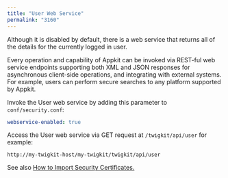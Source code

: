 ```yaml
---
title: "User Web Service"
permalink: "3160"
---
```


Although it is disabled by default, there is a web service that returns all of the details for the currently logged in user.

Every operation and capability of Appkit can be invoked via REST-ful web service endpoints supporting both XML and JSON responses for asynchronous client-side operations, and integrating with external systems. For example, users can perform secure searches to any platform supported by Appkit.

Invoke the User web service by adding this parameter to `conf/security.conf`:

```yaml
webservice-enabled: true
```

Access the User web service via GET request at `/twigkit/api/user` for example:

```
http://my-twigkit-host/my-twigkit/twigkit/api/user
```

See also [How to Import Security Certificates.](/how-to/2983/importing-security-certificates)